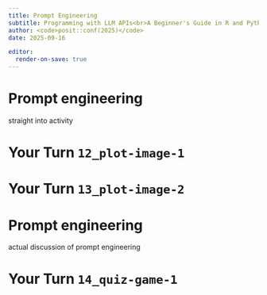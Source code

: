 ```yaml
---
title: Prompt Engineering
subtitle: Programming with LLM APIs<br>A Beginner's Guide in R and Python
author: <code>posit::conf(2025)</code>
date: 2025-09-16

editor:
  render-on-save: true
---
```


# Prompt engineering

straight into activity

# Your Turn `12_plot-image-1` {.slide-your-turn}

# Your Turn `13_plot-image-2` {.slide-your-turn}

# Prompt engineering

actual discussion of prompt engineering

# Your Turn `14_quiz-game-1` {.slide-your-turn}
